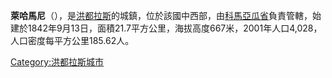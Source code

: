 '''萊哈馬尼'''（{{lang-es|Lejamaní}}），是[[洪都拉斯|洪都拉斯]]的城鎮，位於該國中西部，由[[科馬亞瓜省|科馬亞瓜省]]負責管轄，始建於1842年9月13日，面積21.7平方公里，海拔高度667米，2001年人口4,028，人口密度每平方公里185.62人。

{{coord|14|22|N|87|42|W|display=title|region:HN_type:city_source:GNS-enwiki}}

{{Honduras-geo-stub}}
[[Category:洪都拉斯城市|Category:洪都拉斯城市]]